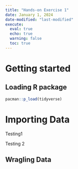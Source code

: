 ```yaml
---
title: "Hands-on Exercise 1"
date: January 1, 2024
date-modified: "last-modified"
execute: 
  eval: true
  echo: true
  warning: false
  toc: true
---
```


# Getting started

## Loading R package

```r
pacman::p_load(tidyverse)
```

# Importing Data

Testing1

Testing 2

## Wragling Data
